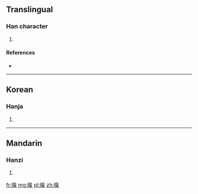 ==Translingual==

===Han character===
{{Han char|rn=72|rad=日|as=10|sn=14|four=|canj=日竹山木 (AHUD)}}

# {{defn|Han|sort=日10}}

====References====
* {{Han ref|kx=0498.400|dkj=14086|dj=0867.180|hdz=21530.080|uh=669E|ud=26270}}

----

==Korean==

===Hanja===
{{ko-hanja|hangeul=교|eumhun=|rv=gyo|mr=kyo|y=kyo}}

# {{defn|Korean|sort=日10}}

----

==Mandarin==

===Hanzi===
{{cmn-hanzi|pin=[[hào]] ([[hao4]]), [[jiǎo]] ([[jiao3]])|wg=hao<sup>4</sup>, chiao<sup>3</sup>}}

# {{defn|Mandarin|sort=日10}}

[[fr:暞]]
[[mg:暞]]
[[pl:暞]]
[[zh:暞]]